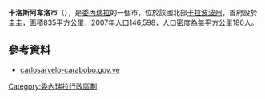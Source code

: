 '''卡洛斯阿韋洛市'''（{{lang-es|Municipio Carlos Arvelo}}），是[[委內瑞拉|委內瑞拉]]的一個市，位於該國北部[[卡拉波波州|卡拉波波州]]，首府設於[[圭圭|圭圭]]，面積835平方公里，2007年人口146,598，人口密度為每平方公里180人。

==參考資料==
*[https://web.archive.org/web/20031214043754/http://www.carlosarvelo-carabobo.gov.ve/ carlosarvelo-carabobo.gov.ve] {{es icon}}

{{coord|10.4954|N|66.9434|W|source:wikidata|display=title}}

{{Venezuela-geo-stub}}
[[Category:委內瑞拉行政區劃|Category:委內瑞拉行政區劃]]